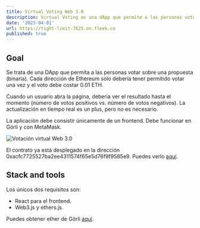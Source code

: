 ```yaml
---
title: Virtual Voting Web 3.0
description: Virtual Voting es una dApp que permite a las personas votar sobre una propuesta (binaria). Cada dirección de Ethereum solo puede votar una vez y el voto tiene un costo de 0.01 ETH.
date: '2023-04-01'
url: https://tight-limit-7625.on.fleek.co
published: true
---
```


## Goal

Se trata de una DApp que permita a las personas votar sobre una propuesta (binaria). Cada dirección de Ethereum solo debería tener permitido votar una vez y el voto debe costar 0.01 ETH.

Cuando un usuario abra la página, debería ver el resultado hasta el momento (número de votos positivos vs. número de votos negativos). La actualización en tiempo real es un plus, pero no es necesario.

La aplicación debe consistir únicamente de un frontend. Debe funcionar en Görli y con MetaMask.

![Votación virtual Web 3.0](/virtual-voting.png)

El contrato ya está desplegado en la dirección 0xacfc7725527ba2ee4311574f65e5d76f9f9585e9. Puedes verlo [aquí](https://goerli.etherscan.io/address/0xacfc7725527ba2ee4311574f65e5d76f9f9585e9#code).

## Stack and tools

Los únicos dos requisitos son:

- React para el frontend.
- Web3.js y ethers.js.

Puedes obtener ether de Görli [aquí](https://faucet.paradigm.xyz).

